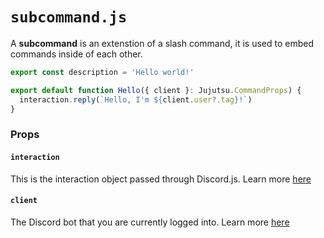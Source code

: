 # `subcommand.js`

A **subcommand** is an extenstion of a slash command, it is used to embed commands inside of each other.

```typescript app/hello/me/command.ts
export const description = 'Hello world!'

export default function Hello({ client }: Jujutsu.CommandProps) {
  interaction.reply(`Hello, I'm ${client.user?.tag}!`)
}
```

### Props

#### `interaction`

This is the interaction object passed through Discord.js. Learn more [here](https://discord.js.org/docs/discord.js/main/class/ChatInputCommandInteraction)

#### `client`

The Discord bot that you are currently logged into. Learn more [here](https://discord.js.org/docs/discord.js/main/class/Client)